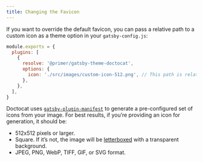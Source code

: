 ```yaml
---
title: Changing the Favicon
---
```


If you want to override the default favicon, you can pass a relative path to a custom icon as a theme option in your `gatsby-config.js`:

```js
module.exports = {
  plugins: [
    {
      resolve: '@primer/gatsby-theme-doctocat',
      options: {
        icon: './src/images/custom-icon-512.png', // This path is relative to the root of the site.
      },
    },
  ],
}
```

Doctocat uses [`gatsby-plugin-manifest`](https://www.gatsbyjs.org/packages/gatsby-plugin-manifest/) to generate a pre-configured set of icons from your image. For best results, if you’re providing an icon for generation, it should be:

- 512x512 pixels or larger.
- Square. If it’s not, the image will be [letterboxed](https://en.wikipedia.org/wiki/Letterboxing_(filming)) with a transparent background.
- JPEG, PNG, WebP, TIFF, GIF, or SVG format.
